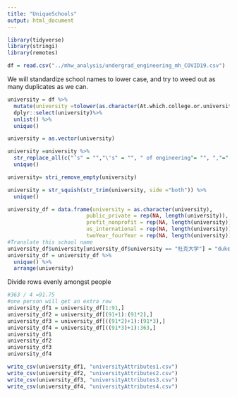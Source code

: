 ```yaml
---
title: "UniqueSchools"
output: html_document
---
```


```r
library(tidyverse)
library(stringi)
library(remotes)
```



```r
df = read.csv("../mhw_analysis/undergrad_engineering_mh_COVID19.csv")
```


We will standardize school names to lower case, and try to weed out as many duplicates as we can.
```r
university = df %>%
  mutate(university =tolower(as.character(At.which.college.or.university.are.you.currently.enrolled.))) %>%
  dplyr::select(university)%>%
  unlist() %>%
  unique()

university = as.vector(university)

university =university %>%
  str_replace_all(c("’s" = "","\'s" = "", " of engineering"= "", ","=" ", "-"=" ", "cal state"= "california state", "umass" = "university of massachusetts", "[1234567890]" = "", "open ended response" ="")) %>%
  unique() 

university= stri_remove_empty(university)

university = str_squish(str_trim(university, side ="both")) %>%
  unique() 

university_df = data.frame(university = as.character(university), 
                         public_private = rep(NA, length(university)), 
                         profit_nonprofit = rep(NA, length(university)), 
                         us_international = rep(NA, length(university)), 
                         twoYear_fourYear = rep(NA, length(university)))
#Translate this school name
university_df$university[university_df$university == "杜克大学"] = "duke university"
university_df = university_df %>%
  unique() %>%
  arrange(university)
```




Divide rows evenly amongst people
```r
#363 / 4 =91.75
#one person will get an extra row
university_df1 = university_df[1:91,]
university_df2 = university_df[(91+1):(91*2),]
university_df3 = university_df[((91*2)+1):(91*3),]
university_df4 = university_df[((91*3)+1):363,]
university_df1
university_df2
university_df3
university_df4

```




```r
write_csv(university_df1, "universityAttributes1.csv")
write_csv(university_df2, "universityAttributes2.csv")
write_csv(university_df3, "universityAttributes3.csv")
write_csv(university_df4, "universityAttributes4.csv")
```

